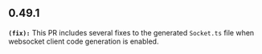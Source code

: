 ## 0.49.1
**`(fix):`** This PR includes several fixes to the generated `Socket.ts` file when websocket client code generation is enabled.

